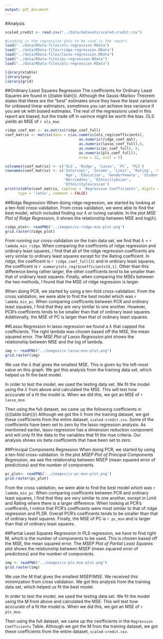 ---
output: pdf_document
---
#Analysis
```{r, echo = FALSE, include = FALSE}
scaled_credit <- read.csv("../data/datasets/scaled-credit.csv")

#Loading in the regression data to be used in the report.
load("../data/RData-files/ols-regression.RData")
load("../data/RData-files/ridge-regression.RData")
load("../data/RData-files/lasso-regression.RData")
load("../data/RData-files/pc-regression.RData")
load("../data/RData-files/pls-regression.RData")

library(xtable)
library(png)
library(grid)
```
##Ordinary Least Squares Regression 
The coefficients for Ordinary Least Squares are found in (((table blah))). Although the Gauss-Markov Theorem states that these are the "best" estimates since they have the least variance for unbiased linear estimators, sometimes you can achieve less variance if you are ok with biased estimates. The rest of the regressions used in this report are biased, but  the trade off in varince might be worth the bias. OLS yields an MSE of `r ols_mse`


```{r, results = "asis", echo = FALSE, message = FALSE}
ridge_coef_mat <- as.matrix(ridge_coef_full)
coef_matrix <- matrix(data = c(as.numeric(ols_reg$coefficients), 
                                  as.numeric(ridge_coef_mat),
                                  as.numeric(lasso_coef_full),0, 
                                  as.numeric(pc_coef_full), 0, 
                                  as.numeric(pls_coef_full)), 
                                  nrow = 12, ncol = 5)

colnames(coef_matrix) <- c('OLS', 'Ridge', 'Lasso', 'PC', 'PLS')
rownames(coef_matrix) <- c('Intercept', 'Income', 'Limit', 'Rating', 'Cards',
                           'Age', 'Education', 'GenderFemale', 'StudentYes',
                           'MarriedYes', 'EthnicityAsian',
                           'EthnicityCaucasian')
print(xtable(coef_matrix, caption = 'Regression Coefficients', digits = 4),
      type = 'latex', comment = FALSE)
```

##Ridge Regression 
When doing ridge regression, we started by looking at a ten-fold cross-validation. From cross validation, we were able to find the best model, which included finding our $\lambda$ or tuning variable. In the plot *MSE Plot of Ridge Regression*, it shows the relationship between MSE and log($\lambda$).

```{r, fig.width = 100, fig.height = 4, echo=FALSE, fig.cap= 'MSE Plot of Ridge Regression', message = FALSE}
ridge_plot<- readPNG('../images/cv-ridge-mse-plot.png')
grid.raster(ridge_plot)
```

From running our cross-validation on the train data set, we find that $\lambda$ = `r lambda_min_ridge`. When comparing the coefficents of ridge regression and ordinary least squares, I find that all of the ridge regression coefficents are very similar to ordinary least squares except for the Rating coefficent. In ridge, the coefficent is `r ridge_coef_full[3]` and in ordinary least squares, the coefficent is `r summary(ols_reg)$coefficients[6,1]`. Other than this difference being rather larger, the other coefficents tend to be smaller than that of ordinary least squares. Finally, when comparing the MSEs between the two methods, I found that the MSE of ridge regression is larger.

When doing PCR, we started by using a ten-fold cross-validation. From the cross validation, we were able to find the best model which was `r lambda_min_pc`. When comparing coefficents between PCR and ordinary least squares, I find that they are very similar to one another. However, PCR's coefficents tends to be smaller than that of ordinary least squares. Additionally, the MSE of PC is larger than that of ordinary least squares.

##Lasso Regression 
In lasso regression we found a $\lambda$ that capped the coefficients. The right lambda was chosen based off the MSE, the mean squared error. The *MSE Plot of Lasso Regression* plot shows the relationship between MSE and the log of lambda.  
```{r fig.width = 5, fig.height = 3, fig.align = "center", echo = FALSE, fig.cap = "MSE Plot of Lasso Regression"} 
img <- readPNG("../images/cv-lasso-mse-plot.png")
grid.raster(img)
```
We use the $\lambda$ that gives the smallest MSE. This is given by the left-most value on this graph. We got this analysis from the training data set, which helped us fit the best model. 

In order to test the model, we used the testing data set. We fit the model using the $\lambda$ from above and calculated the MSE. This will test how acccurate of a fit the model is. When we did this, we got an MSE of `r lasso_mse`. 

Then using the full dataset, we came up the following coefficients in ((((table blah))))
Although we got the $\lambda$ from the training dataset, we got these coefficients from the entire dataset, `scaled-credit.csv`. Some of the coefficients have been set to zero by the lasso regression analysis. As mentioned earlier, lasso regression has a dimension reduction component and will only fit the data to the variables that fit the mse criteria. Our analysis shows six beta coefficients that have been set to zero. 

##Principal Components Regression
When doing PCR, we started by using a ten-fold cross-validation. In the plot *MSEP Plot of Principal Components Regression*, we see the relationship between MSEP (mean squared error of predictions) and the number of components.

```{r, fig.width = 5, fig.height = 3, echo=FALSE, fig.cap= 'MSEP Plot of Principal Components Regression'}
pc_plot<- readPNG('../images/cv-pc-mse-plot.png')
grid.raster(pc_plot)
```

From the cross validation, we were able to find the best model which was `r lambda_min_pc`. When comparing coefficents between PCR and ordinary least squares, I find that they are very similar to one another, except in Limit and Rating where there is a larger difference. When looking at PCR's coefficents, I notice that PCR's coefficents were most similar to that of ridge regression and PLSR. Overall PCR's coefficents tends to be smaller than that of ordinary least squares. Finally, the MSE of PC is `r pc_mse` and is larger than that of ordinary least squares.

##Partial Least Squares Regression
In PLS regression, we have to find right M, which is the number of components to be used. This is chosen based off the MSE, the mean squared error. The *MSEP Plot of Partial Least Squares* plot shows the relationship between MSEP (mean squared error of predictions) and the number of components.

```{r fig.width = 5, fig.height = 3, fig.align = "center", echo = FALSE, fig.cap = "MSEP Plot of Partial Least Squares Regression"} 
img <- readPNG("../images/cv-pls-mse-plot.png")
grid.raster(img)
```
We use the M that gives the smallest MSEP/MSE. We received this minimization from cross validation. We got this analysis from the training data set, which helped us fit the best model. 

In order to test the model, we used the testing data set. We fit the model using the M from above and calculated the MSE. This will test how acccurate of a fit the model is. When we did this, we got an MSE of `r pls_mse`. 

Then using the full dataset, we came up the ceofficients in the `Regression Coefficients` Table.
Although we got the M from the training dataset, we got these coefficients from the entire dataset, `scaled-credit.csv`. 


